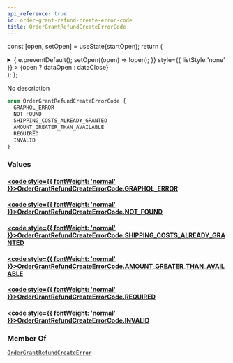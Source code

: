 ```yaml
---
api_reference: true
id: order-grant-refund-create-error-code
title: OrderGrantRefundCreateErrorCode
---
```






const [open, setOpen] = useState(startOpen);
return (
<details {...(open ? { open: true } : {})} className="details" style={{ border:'none', boxShadow:'none', background:'var(--ifm-background-color)' }}>
<summary
onClick={(e) => {
e.preventDefault();
setOpen((open) => !open);
}}
style={{ listStyle:'none' }} >
{open ? dataOpen : dataClose}
</summary>
{open && children}
</details>
);
};

No description

```graphql
enum OrderGrantRefundCreateErrorCode {
  GRAPHQL_ERROR
  NOT_FOUND
  SHIPPING_COSTS_ALREADY_GRANTED
  AMOUNT_GREATER_THAN_AVAILABLE
  REQUIRED
  INVALID
}
```

### Values

#### [<code style={{ fontWeight: 'normal' }}>OrderGrantRefundCreateErrorCode.<b>GRAPHQL_ERROR</b></code>](#)

#### [<code style={{ fontWeight: 'normal' }}>OrderGrantRefundCreateErrorCode.<b>NOT_FOUND</b></code>](#)

#### [<code style={{ fontWeight: 'normal' }}>OrderGrantRefundCreateErrorCode.<b>SHIPPING_COSTS_ALREADY_GRANTED</b></code>](#)

#### [<code style={{ fontWeight: 'normal' }}>OrderGrantRefundCreateErrorCode.<b>AMOUNT_GREATER_THAN_AVAILABLE</b></code>](#)

#### [<code style={{ fontWeight: 'normal' }}>OrderGrantRefundCreateErrorCode.<b>REQUIRED</b></code>](#)

#### [<code style={{ fontWeight: 'normal' }}>OrderGrantRefundCreateErrorCode.<b>INVALID</b></code>](#)

### Member Of

[`OrderGrantRefundCreateError`](../../../api-reference/orders/objects/order-grant-refund-create-error.mdx) <Badge class="badge badge--secondary" text="object"/>
